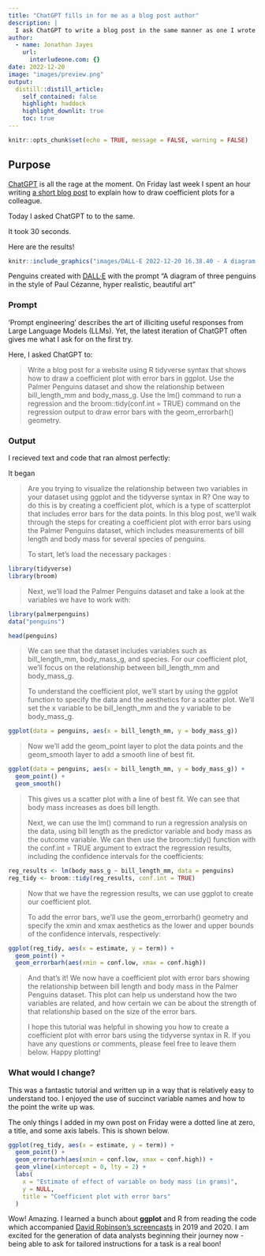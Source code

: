 ```yaml
---
title: "ChatGPT fills in for me as a blog post author"
description: |
  I ask ChatGPT to write a blog post in the same manner as one I wrote last week. The results will amaze you!
author:
  - name: Jonathan Jayes
    url:
      interludeone.com: {}
date: 2022-12-20
image: "images/preview.png"
output:
  distill::distill_article:
    self_contained: false
    highlight: haddock
    highlight_downlit: true
    toc: true
---
```



```r
knitr::opts_chunk$set(echo = TRUE, message = FALSE, warning = FALSE)
```

## Purpose

[ChatGPT](https://chat.openai.com/chat) is all the rage at the moment. On Friday last week I spent an hour writing [a short blog post](https://interludeone.com/posts/2022-12-15-coef-plots/) to explain how to draw coefficient plots for a colleague.

Today I asked ChatGPT to to the same. 

It took 30 seconds. 

Here are the results!

```r
knitr::include_graphics("images/DALL·E 2022-12-20 16.38.40 - A diagram of three penguins in the style of Paul Cézanne, hyper realistic, beautiful art.png")
```

[Penguins created with [DALL·E](https://openai.com/dall-e-2/) with the prompt "A diagram of three penguins in the style of Paul Cézanne, hyper realistic, beautiful art"]{.aside}


### Prompt

'Prompt engineering' describes the art of illiciting useful responses from Large Language Models (LLMs). Yet, the latest iteration of ChatGPT often gives me what I ask for on the first try. 

Here, I asked ChatGPT to:

<blockquote>

Write a blog post for a website using R tidyverse syntax that shows how to draw a coefficient plot with error bars in ggplot. Use the Palmer Penguins dataset and show the relationship between bill_length_mm and body_mass_g. Use the lm() command to run a regression and the broom::tidy(conf.int = TRUE) command on the regression output to draw error bars with the geom_errorbarh() geometry.

</blockquote>

### Output

I recieved text and code that ran almost perfectly: 

It began

<blockquote>

Are you trying to visualize the relationship between two variables in your dataset using ggplot and the tidyverse syntax in R? One way to do this is by creating a coefficient plot, which is a type of scatterplot that includes error bars for the data points. In this blog post, we'll walk through the steps for creating a coefficient plot with error bars using the Palmer Penguins dataset, which includes measurements of bill length and body mass for several species of penguins.

To start, let's load the necessary packages :

</blockquote>


```r
library(tidyverse)
library(broom)
```

<blockquote>

Next, we'll load the Palmer Penguins dataset and take a look at the variables we have to work with:

</blockquote>

```r
library(palmerpenguins)
data("penguins")

head(penguins)
```

<blockquote>

We can see that the dataset includes variables such as bill_length_mm, body_mass_g, and species. For our coefficient plot, we'll focus on the relationship between bill_length_mm and body_mass_g.

To understand the coefficient plot, we'll start by using the ggplot function to specify the data and the aesthetics for a scatter plot. We'll set the x variable to be bill_length_mm and the y variable to be body_mass_g.


</blockquote>

```r
ggplot(data = penguins, aes(x = bill_length_mm, y = body_mass_g))
```

<blockquote>

Now we'll add the geom_point layer to plot the data points and the geom_smooth layer to add a smooth line of best fit.

</blockquote>

```r
ggplot(data = penguins, aes(x = bill_length_mm, y = body_mass_g)) +
  geom_point() +
  geom_smooth()
```

<blockquote>

This gives us a scatter plot with a line of best fit. We can see that body mass increases as does bill length.

Next, we can use the lm() command to run a regression analysis on the data, using bill length as the predictor variable and body mass as the outcome variable. We can then use the broom::tidy() function with the conf.int = TRUE argument to extract the regression results, including the confidence intervals for the coefficients:

</blockquote>

```r
reg_results <- lm(body_mass_g ~ bill_length_mm, data = penguins)
reg_tidy <- broom::tidy(reg_results, conf.int = TRUE)
```

<blockquote>

Now that we have the regression results, we can use ggplot to create our coefficient plot.

To add the error bars, we'll use the geom_errorbarh() geometry and specify the xmin and xmax aesthetics as the lower and upper bounds of the confidence intervals, respectively:


</blockquote>

```r
ggplot(reg_tidy, aes(x = estimate, y = term)) +
  geom_point() +
  geom_errorbarh(aes(xmin = conf.low, xmax = conf.high))
```

<blockquote>


And that's it! We now have a coefficient plot with error bars showing the relationship between bill length and body mass in the Palmer Penguins dataset. This plot can help us understand how the two variables are related, and how certain we can be about the strength of that relationship based on the size of the error bars.

I hope this tutorial was helpful in showing you how to create a coefficient plot with error bars using the tidyverse syntax in R. If you have any questions or comments, please feel free to leave them below. Happy plotting!

</blockquote>

### What would I change?

This was a fantastic tutorial and written up in a way that is relatively easy to understand too. I enjoyed the use of succinct variable names and how to the point the write up was.

The only things I added in my own post on Friday were a dotted line at zero, a title, and some axis labels. This is shown below.

```r
ggplot(reg_tidy, aes(x = estimate, y = term)) +
  geom_point() +
  geom_errorbarh(aes(xmin = conf.low, xmax = conf.high)) +
  geom_vline(xintercept = 0, lty = 2) +
  labs(
    x = "Estimate of effect of variable on body mass (in grams)",
    y = NULL,
    title = "Coefficient plot with error bars"
  )
```

Wow! Amazing. I learned a bunch about **ggplot** and R from reading the code which accompanied [David Robinson's screencasts]() in 2019 and 2020. I am excited for the generation of data analysts beginning their journey now - being able to ask for tailored instructions for a task is a real boon!
